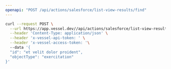 ```yaml
---
openapi: "POST /api/actions/salesforce/list-view-results/find"
---
```


<RequestExample>

```bash Request
curl --request POST \
  --url https://app.vessel.dev//api/actions/salesforce/list-view-results/find \
  --header 'Content-Type: application/json' \
  --header 'x-vessel-api-token: ' \
  --header 'x-vessel-access-token: '\ 
  --data '{
  "id": "et velit dolor proident",
  "objectType": "exercitation"
}'
```

</RequestExample>


      